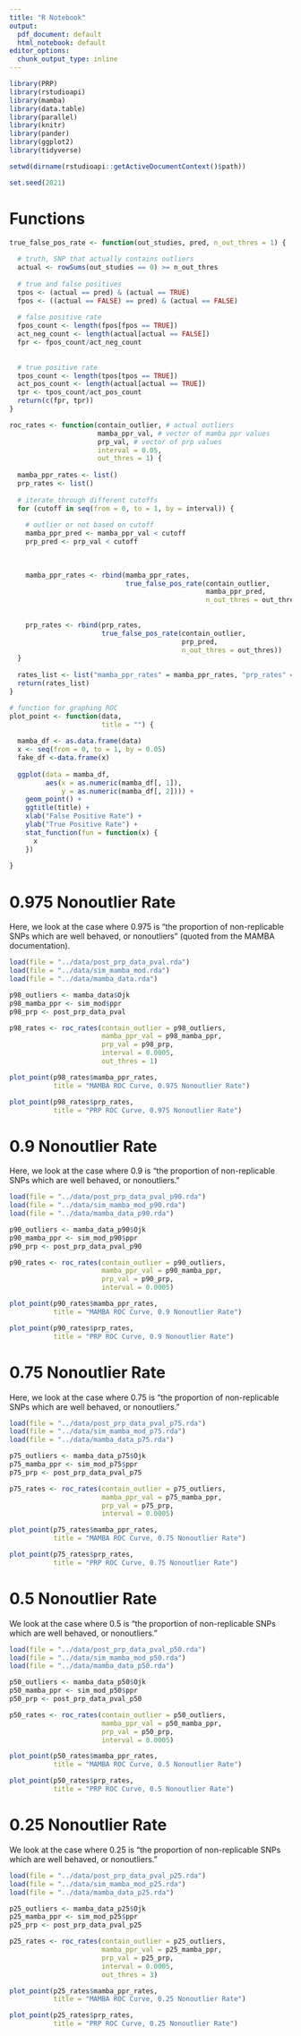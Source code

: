 ```yaml
---
title: "R Notebook"
output:
  pdf_document: default
  html_notebook: default
editor_options:
  chunk_output_type: inline
---  
```


```r
library(PRP)
library(rstudioapi)
library(mamba)
library(data.table)
library(parallel)
library(knitr)
library(pander)
library(ggplot2)
library(tidyverse)

setwd(dirname(rstudioapi::getActiveDocumentContext()$path))

set.seed(2021)
```

# Functions
```r
true_false_pos_rate <- function(out_studies, pred, n_out_thres = 1) {
  
  # truth, SNP that actually contains outliers
  actual <- rowSums(out_studies == 0) >= n_out_thres
  
  # true and false positives
  tpos <- (actual == pred) & (actual == TRUE)
  fpos <- ((actual == FALSE) == pred) & (actual == FALSE)
  
  # false positive rate
  fpos_count <- length(fpos[fpos == TRUE])
  act_neg_count <- length(actual[actual == FALSE])
  fpr <- fpos_count/act_neg_count
  
  
  # true positive rate
  tpos_count <- length(tpos[tpos == TRUE])
  act_pos_count <- length(actual[actual == TRUE])
  tpr <- tpos_count/act_pos_count
  return(c(fpr, tpr))
}
```

```r
roc_rates <- function(contain_outlier, # actual outliers
                      mamba_ppr_val, # vector of mamba ppr values
                      prp_val, # vector of prp values
                      interval = 0.05,
                      out_thres = 1) {
  
  mamba_ppr_rates <- list()
  prp_rates <- list()
  
  # iterate through different cutoffs
  for (cutoff in seq(from = 0, to = 1, by = interval)) {
    
    # outlier or not based on cutoff
    mamba_ppr_pred <- mamba_ppr_val < cutoff
    prp_pred <- prp_val < cutoff
    
    
    
    mamba_ppr_rates <- rbind(mamba_ppr_rates,
                             true_false_pos_rate(contain_outlier,
                                                 mamba_ppr_pred,
                                                 n_out_thres = out_thres))
    
    
    prp_rates <- rbind(prp_rates,
                       true_false_pos_rate(contain_outlier,
                                           prp_pred,
                                           n_out_thres = out_thres))
  }
  
  rates_list <- list("mamba_ppr_rates" = mamba_ppr_rates, "prp_rates" = prp_rates)
  return(rates_list)
}
```

```r
# function for graphing ROC
plot_point <- function(data,
                       title = "") {
  
  mamba_df <- as.data.frame(data)
  x <- seq(from = 0, to = 1, by = 0.05)
  fake_df <-data.frame(x)
  
  ggplot(data = mamba_df,
         aes(x = as.numeric(mamba_df[, 1]),
             y = as.numeric(mamba_df[, 2]))) +
    geom_point() +
    ggtitle(title) +
    xlab("False Positive Rate") +
    ylab("True Positive Rate") +
    stat_function(fun = function(x) {
      x
    })
  
}
```

\newpage
# 0.975 Nonoutlier Rate

Here, we look at the case where 0.975 is "the proportion of non-replicable SNPs which are well behaved, or nonoutliers" (quoted from the MAMBA documentation). 
```r
load(file = "../data/post_prp_data_pval.rda")
load(file = "../data/sim_mamba_mod.rda")
load(file = "../data/mamba_data.rda")

p98_outliers <- mamba_data$Ojk
p98_mamba_ppr <- sim_mod$ppr
p98_prp <- post_prp_data_pval
```

```r
p98_rates <- roc_rates(contain_outlier = p98_outliers,
                       mamba_ppr_val = p98_mamba_ppr,
                       prp_val = p98_prp,
                       interval = 0.0005,
                       out_thres = 1)
```


```r
plot_point(p98_rates$mamba_ppr_rates,
           title = "MAMBA ROC Curve, 0.975 Nonoutlier Rate")
```


```r
plot_point(p98_rates$prp_rates,
           title = "PRP ROC Curve, 0.975 Nonoutlier Rate")

```

\newpage
# 0.9 Nonoutlier Rate

Here, we look at the case where 0.9 is "the proportion of non-replicable SNPs which are well behaved, or nonoutliers."
```r
load(file = "../data/post_prp_data_pval_p90.rda")
load(file = "../data/sim_mamba_mod_p90.rda")
load(file = "../data/mamba_data_p90.rda")

p90_outliers <- mamba_data_p90$Ojk
p90_mamba_ppr <- sim_mod_p90$ppr
p90_prp <- post_prp_data_pval_p90
```

```r
p90_rates <- roc_rates(contain_outlier = p90_outliers,
                       mamba_ppr_val = p90_mamba_ppr,
                       prp_val = p90_prp,
                       interval = 0.0005)
```


```r
plot_point(p90_rates$mamba_ppr_rates,
           title = "MAMBA ROC Curve, 0.9 Nonoutlier Rate")
```


```r
plot_point(p90_rates$prp_rates,
           title = "PRP ROC Curve, 0.9 Nonoutlier Rate")
```
\newpage
# 0.75 Nonoutlier Rate
Here, we look at the case where 0.75 is "the proportion of non-replicable SNPs which are well behaved, or nonoutliers." 
```r
load(file = "../data/post_prp_data_pval_p75.rda")
load(file = "../data/sim_mamba_mod_p75.rda")
load(file = "../data/mamba_data_p75.rda")

p75_outliers <- mamba_data_p75$Ojk
p75_mamba_ppr <- sim_mod_p75$ppr
p75_prp <- post_prp_data_pval_p75
```

```r
p75_rates <- roc_rates(contain_outlier = p75_outliers,
                       mamba_ppr_val = p75_mamba_ppr,
                       prp_val = p75_prp,
                       interval = 0.0005)
```


```r
plot_point(p75_rates$mamba_ppr_rates,
           title = "MAMBA ROC Curve, 0.75 Nonoutlier Rate")
```


```r
plot_point(p75_rates$prp_rates,
           title = "PRP ROC Curve, 0.75 Nonoutlier Rate")
```

\newpage
# 0.5 Nonoutlier Rate

We look at the case where 0.5 is "the proportion of non-replicable SNPs which are well behaved, or nonoutliers." 
```r
load(file = "../data/post_prp_data_pval_p50.rda")
load(file = "../data/sim_mamba_mod_p50.rda")
load(file = "../data/mamba_data_p50.rda")

p50_outliers <- mamba_data_p50$Ojk
p50_mamba_ppr <- sim_mod_p50$ppr
p50_prp <- post_prp_data_pval_p50
```

```r
p50_rates <- roc_rates(contain_outlier = p50_outliers,
                       mamba_ppr_val = p50_mamba_ppr,
                       prp_val = p50_prp,
                       interval = 0.0005)
```


```r
plot_point(p50_rates$mamba_ppr_rates,
           title = "MAMBA ROC Curve, 0.5 Nonoutlier Rate")
```


```r
plot_point(p50_rates$prp_rates,
           title = "PRP ROC Curve, 0.5 Nonoutlier Rate")
```

\newpage
# 0.25 Nonoutlier Rate

We look at the case where 0.25 is "the proportion of non-replicable SNPs which are well behaved, or nonoutliers." 
```r
load(file = "../data/post_prp_data_pval_p25.rda")
load(file = "../data/sim_mamba_mod_p25.rda")
load(file = "../data/mamba_data_p25.rda")

p25_outliers <- mamba_data_p25$Ojk
p25_mamba_ppr <- sim_mod_p25$ppr
p25_prp <- post_prp_data_pval_p25
```

```r
p25_rates <- roc_rates(contain_outlier = p25_outliers,
                       mamba_ppr_val = p25_mamba_ppr,
                       prp_val = p25_prp,
                       interval = 0.0005,
                       out_thres = 3)
```


```r
plot_point(p25_rates$mamba_ppr_rates,
           title = "MAMBA ROC Curve, 0.25 Nonoutlier Rate")
```


```r
plot_point(p25_rates$prp_rates,
           title = "PRP ROC Curve, 0.25 Nonoutlier Rate")
```
